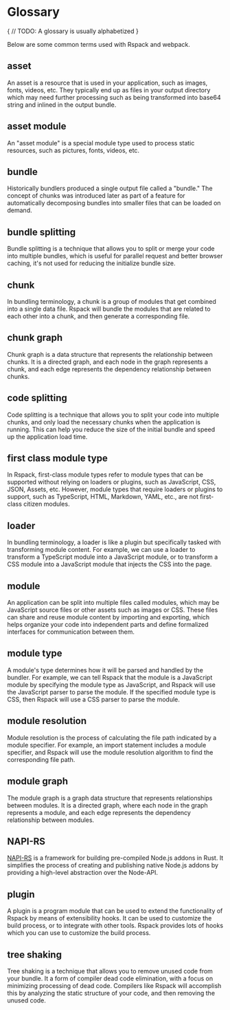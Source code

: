 # Glossary

{
// TODO: A glossary is usually alphabetized
}

Below are some common terms used with Rspack and webpack.

## asset

An asset is a resource that is used in your application, such as images, fonts, videos, etc. They typically end up as files in your output directory which may need further processing such as being transformed into base64 string and inlined in the output bundle.

## asset module

An "asset module" is a special module type used to process static resources, such as pictures, fonts, videos, etc.

## bundle

Historically bundlers produced a single output file called a "bundle." The concept of chunks was introduced later as part of a feature for automatically decomposing bundles into smaller files that can be loaded on demand.

## bundle splitting

Bundle splitting is a technique that allows you to split or merge your code into multiple bundles, which is useful for parallel request and better browser caching, it's not used for reducing the initialize bundle size.

## chunk

In bundling terminology, a chunk is a group of modules that get combined into a single data file. Rspack will bundle the modules that are related to each other into a chunk, and then generate a corresponding file.

## chunk graph

Chunk graph is a data structure that represents the relationship between chunks. It is a directed graph, and each node in the graph represents a chunk, and each edge represents the dependency relationship between chunks.

## code splitting

Code splitting is a technique that allows you to split your code into multiple chunks, and only load the necessary chunks when the application is running. This can help you reduce the size of the initial bundle and speed up the application load time.

## first class module type

In Rspack, first-class module types refer to module types that can be supported without relying on loaders or plugins, such as JavaScript, CSS, JSON, Assets, etc. However, module types that require loaders or plugins to support, such as TypeScript, HTML, Markdown, YAML, etc., are not first-class citizen modules.

## loader

In bundling terminology, a loader is like a plugin but specifically tasked with transforming module content. For example, we can use a loader to transform a TypeScript module into a JavaScript module, or to transform a CSS module into a JavaScript module that injects the CSS into the page.

## module

An application can be split into multiple files called modules, which may be JavaScript source files or other assets such as images or CSS. These files can share and reuse module content by importing and exporting, which helps organize your code into independent parts and define formalized interfaces for communication between them.

## module type

A module's type determines how it will be parsed and handled by the bundler. For example, we can tell Rspack that the module is a JavaScript module by specifying the module type as JavaScript, and Rspack will use the JavaScript parser to parse the module. If the specified module type is CSS, then Rspack will use a CSS parser to parse the module.

## module resolution

Module resolution is the process of calculating the file path indicated by a module specifier. For example, an import statement includes a module specifier, and Rspack will use the module resolution algorithm to find the corresponding file path.

## module graph

The module graph is a graph data structure that represents relationships between modules. It is a directed graph, where each node in the graph represents a module, and each edge represents the dependency relationship between modules.

## NAPI-RS

[NAPI-RS](https://napi.rs/) is a framework for building pre-compiled Node.js addons in Rust. It simplifies the process of creating and publishing native Node.js addons by providing a high-level abstraction over the Node-API.

## plugin

A plugin is a program module that can be used to extend the functionality of Rspack by means of extensibility hooks. It can be used to customize the build process, or to integrate with other tools. Rspack provides lots of hooks which you can use to customize the build process.

## tree shaking

Tree shaking is a technique that allows you to remove unused code from your bundle. It a form of compiler dead code elimination, with a focus on minimizing processing of dead code. Compilers like Rspack will accomplish this by analyzing the static structure of your code, and then removing the unused code.
